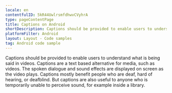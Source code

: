 ```yaml
---
locale: en
contentfulID: 5kR44UwlrsmfdhwvCVyhrA
type: pageContentPage
title: Captions on Android
shortDescription: Captions should be provided to enable users to understand what is being said in videos.
platformFilter: Android
layout: Layout - Code samples
tag: Android code sample
---
```


Captions should be provided to enable users to understand what is being said in videos. Captions are a text based alternative for media, such as videos. The spoken dialogue and sound effects are displayed on screen as the video plays. Captions mostly benefit people who are deaf, hard of hearing, or deafblind. But captions are also useful to anyone who is temporarily unable to perceive sound, for example inside a library.

<CodeSample id="media-captions" locale="en" platform="android" />
